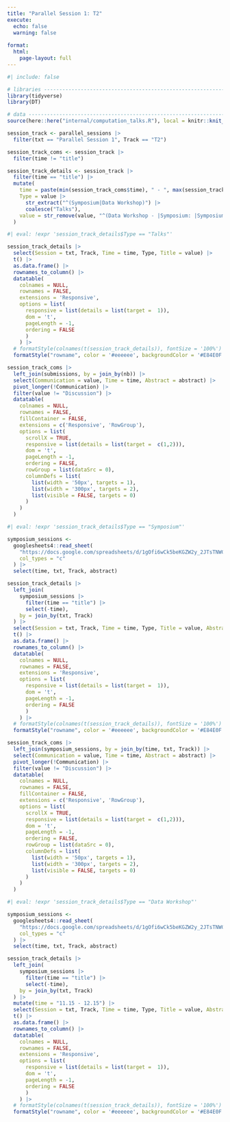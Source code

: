 ```yaml
---
title: "Parallel Session 1: T2"
execute: 
  echo: false
  warning: false
  
format: 
  html:
    page-layout: full
---
```



```r
#| include: false

# libraries --------------------------------------------------------------------
library(tidyverse)
library(DT)

# data -------------------------------------------------------------------------
source(here::here("internal/computation_talks.R"), local = knitr::knit_global())

session_track <- parallel_sessions |>
  filter(txt == "Parallel Session 1", Track == "T2")

session_track_coms <- session_track |> 
  filter(time != "title")

session_track_details <- session_track |> 
  filter(time == "title") |> 
  mutate(
    time = paste(min(session_track_coms$time), " - ", max(session_track_coms$time)),
    Type = value |> 
      str_extract("^(Symposium|Data Workshop)") |> 
      coalesce("Talks"),
    value = str_remove(value, "^(Data Workshop - |Symposium: |Symposium )")
  )
```

```r
#| eval: !expr 'session_track_details$Type == "Talks"'

session_track_details |> 
  select(Session = txt, Track, Time = time, Type, Title = value) |> 
  t() |> 
  as.data.frame() |> 
  rownames_to_column() |>
  datatable(
    colnames = NULL,
    rownames = FALSE,
    extensions = 'Responsive',
    options = list(
      responsive = list(details = list(target =  1)),
      dom = 't',
      pageLength = -1,
      ordering = FALSE
      )
    ) |>
  # formatStyle(colnames(t(session_track_details)), fontSize = '100%') |>
  formatStyle("rowname", color = '#eeeeee', backgroundColor = '#E84E0F', fontWeight = 'bold')

session_track_coms |> 
  left_join(submissions, by = join_by(nb)) |>
  select(Communication = value, Time = time, Abstract = abstract) |>
  pivot_longer(!Communication) |> 
  filter(value != "Discussion") |> 
  datatable(
    colnames = NULL,
    rownames = FALSE,
    fillContainer = FALSE,
    extensions = c('Responsive', 'RowGroup'),
    options = list(
      scrollX = TRUE,
      responsive = list(details = list(target =  c(1,2))),
      dom = 't',
      pageLength = -1,
      ordering = FALSE,
      rowGroup = list(dataSrc = 0),
      columnDefs = list(
        list(width = '50px', targets = 1),
        list(width = '300px', targets = 2),
        list(visible = FALSE, targets = 0)
      )
    )
  )
```

```r
#| eval: !expr 'session_track_details$Type == "Symposium"'

symposium_sessions <- 
  googlesheets4::read_sheet(
    "https://docs.google.com/spreadsheets/d/1gOfi6wCk5beKGZW2y_2JTsTNWCaq2lZOBI2gcG_89QU/edit?usp=drive_link",
    col_types = "c"
  ) |> 
  select(time, txt, Track, abstract)

session_track_details |> 
  left_join(
    symposium_sessions |> 
      filter(time == "title") |> 
      select(-time), 
    by = join_by(txt, Track)
  ) |> 
  select(Session = txt, Track, Time = time, Type, Title = value, Abstract = abstract) |> 
  t() |> 
  as.data.frame() |> 
  rownames_to_column() |>
  datatable(
    colnames = NULL,
    rownames = FALSE,
    extensions = 'Responsive',
    options = list(
      responsive = list(details = list(target =  1)),
      dom = 't',
      pageLength = -1,
      ordering = FALSE
      )
    ) |>
  # formatStyle(colnames(t(session_track_details)), fontSize = '100%') |>
  formatStyle("rowname", color = '#eeeeee', backgroundColor = '#E84E0F', fontWeight = 'bold')

session_track_coms |>
  left_join(symposium_sessions, by = join_by(time, txt, Track)) |> 
  select(Communication = value, Time = time, Abstract = abstract) |>
  pivot_longer(!Communication) |> 
  filter(value != "Discussion") |> 
  datatable(
    colnames = NULL,
    rownames = FALSE,
    fillContainer = FALSE,
    extensions = c('Responsive', 'RowGroup'),
    options = list(
      scrollX = TRUE,
      responsive = list(details = list(target =  c(1,2))),
      dom = 't',
      pageLength = -1,
      ordering = FALSE,
      rowGroup = list(dataSrc = 0),
      columnDefs = list(
        list(width = '50px', targets = 1),
        list(width = '300px', targets = 2),
        list(visible = FALSE, targets = 0)
      )
    )
  )
```

```r
#| eval: !expr 'session_track_details$Type == "Data Workshop"'

symposium_sessions <- 
  googlesheets4::read_sheet(
    "https://docs.google.com/spreadsheets/d/1gOfi6wCk5beKGZW2y_2JTsTNWCaq2lZOBI2gcG_89QU/edit?usp=drive_link",
    col_types = "c"
  ) |> 
  select(time, txt, Track, abstract)

session_track_details |> 
  left_join(
    symposium_sessions |> 
      filter(time == "title") |> 
      select(-time), 
    by = join_by(txt, Track)
  ) |> 
  mutate(time = "11.15 - 12.15") |> 
  select(Session = txt, Track, Time = time, Type, Title = value, Abstract = abstract) |> 
  t() |> 
  as.data.frame() |> 
  rownames_to_column() |>
  datatable(
    colnames = NULL,
    rownames = FALSE,
    extensions = 'Responsive',
    options = list(
      responsive = list(details = list(target =  1)),
      dom = 't',
      pageLength = -1,
      ordering = FALSE
      )
    ) |>
  # formatStyle(colnames(t(session_track_details)), fontSize = '100%') |>
  formatStyle("rowname", color = '#eeeeee', backgroundColor = '#E84E0F', fontWeight = 'bold')
```
